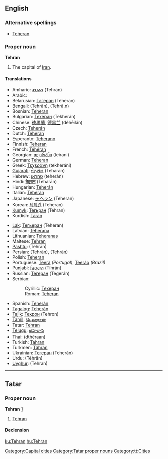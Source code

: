 {{wikipedia}}
==English==

===Alternative spellings===
*[[Teheran]]

===Proper noun===
'''Tehran'''

# The capital of [[Iran]].

====Translations====
{{top}}
*Amharic: [[ቴህራን]] (Tehrān)
*Arabic: {{ARchar|[[طهران]]}} {{unicode|(ʈehrán)}}
*Belarusian: [[Тэгеран]] (Tèheran)
*Bengali: {{BNchar|[[তেহরান]]}} (Tehrān), {{BNchar|[[তেহ্রাণ]]}} (Tehrā.n)
*Bosnian: [[Teheran#Bosnian|Teheran]] {{m}}
*Bulgarian: [[Техеран#Bulgarian|Техеран]] (Tekherán)
*Chinese: [[徳黒蘭]], [[德黑兰]] (déhēilán)
*Czech: [[Teherán]]
*Dutch: [[Teheran]] {{n}}
*Esperanto: [[Teherano]]
*Finnish: [[Teheran]]
*French: [[Téhéran]]
*Georgian: [[თეირანი]] (teirani)
*German: [[Teheran]]
*Greek: [[Τεχεράνη]] (tekheráni)
*[[Gujarati]]: [[તેહરાન]] (Teharān)
*Hebrew: [[טהראן]] (teherán)
*Hindi: [[तेहरान]] (Teharān)
*Hungarian: [[Teherán]]
*Italian: [[Teheran]]
*Japanese: [[テヘラン]] (Teheran)
*Korean: [[테헤란]] (Teheran)
*[[Kumyk]]: [[Тегьран]] (Tehran)
*Kurdish: [[Taran]]
{{mid}}
*[[Lak]]: [[Тегьеран]] (Teheran)
*Latvian: [[Teherāna]]
*Lithuanian: [[Teheranas]]
*Maltese: [[Teħran]]
*[[Pashtu]]: {{URchar|[[تهران]]}} (Tehrān)
*Persian: {{FAchar|[[طهران]]}} (Tehrān), {{FAchar|[[تهران]]}} (Tehrān)
*Polish: [[Teheran]]
*Portuguese: [[Teerã]] ''(Portugal)'', [[Teerão]] ''(Brazil)'' {{m}}
*Punjabi: [[ਤਿਹ੍ਰਾਨ]] (Tihrān)
*Russian: [[Тегеран]] (Tegerán) {{m}}
*Serbian:
*:Cyrillic: [[Техеран]] {{m}}
*:Roman: [[Teheran#Serbian|Teheran]] {{m}}
*Spanish: [[Teherán]] {{m}}
*[[Tagalog]]: [[Teherán]]
*[[Tajik]]: [[Теҳрон]] (Tehron)
*[[Tamil]]: [[டெஹரான்]]
*Tatar: [[Tehran#Tatar|Tehran]]
*[[Telugu]]: [[టెహరాన]]
*Thai: {{THchar|[[เตหะราน]]}} (dthèraan)
*Turkish: [[Tahran]]
*Turkmen: [[Tähran]]
*Ukrainian: [[Тегеран]] (Teherán)
*Urdu: {{URchar|[[تہران]]}} (Tėhrān)
*[[Uyghur]]: {{URchar|[[ﺗﯧﻬﺮﺍﻥ]]}} (Tehran)
{{bottom}}

----

==Tatar==

===Proper noun===
'''Tehran''' [http://www.azatliq.org/analysis/analysis/tb/2003/01/185420D6-F412-419D-B580-65689D63310E.asp]

# [[Tehran#english|Tehran]]

====Declension====
{{tt-latin-noun|nıñ|ga|nı|da|dan}}

[[Category:Capital cities]]
[[Category:Tatar proper nouns]]
[[Category:tt:Cities]]

[[ku:Tehran]]
[[hu:Tehran]]